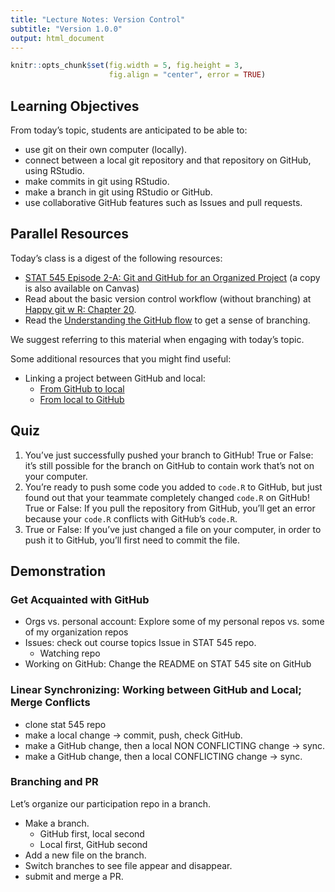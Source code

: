 ```yaml
---
title: "Lecture Notes: Version Control"
subtitle: "Version 1.0.0"
output: html_document
---
```


```r
knitr::opts_chunk$set(fig.width = 5, fig.height = 3, 
                      fig.align = "center", error = TRUE)
```


## Learning Objectives

From today's topic, students are anticipated to be able to:

- use git on their own computer (locally).
- connect between a local git repository and that repository on GitHub, using RStudio.
- make commits in git using RStudio.
- make a branch in git using RStudio or GitHub.
- use collaborative GitHub features such as Issues and pull requests.

## Parallel Resources

Today's class is a digest of the following resources:

- [STAT 545 Episode 2-A: Git and GitHub for an Organized Project](https://youtu.be/l2ftm-YwJs8) (a copy is also available on Canvas)
- Read about the basic version control workflow (without branching) at [Happy git w R: Chapter 20](https://happygitwithr.com/git-basics.html).
- Read the [Understanding the GitHub flow](https://guides.github.com/introduction/flow/) to get a sense of branching.

We suggest referring to this material when engaging with today's topic.

Some additional resources that you might find useful:

- Linking a project between GitHub and local:
    - [From GitHub to local](https://happygitwithr.com/new-github-first.html)
    - [From local to GitHub](https://happygitwithr.com/existing-github-last.html)


## Quiz

1. You've just successfully pushed your branch to GitHub! True or False: it's still possible for the branch on GitHub to contain work that's not on your computer.
2. You're ready to push some code you added to `code.R` to GitHub, but just found out that your teammate completely changed `code.R` on GitHub! True or False: If you pull the repository from GitHub, you'll get an error because your `code.R` conflicts with GitHub's `code.R`. 
3. True or False: If you've just changed a file on your computer, in order to push it to GitHub, you'll first need to commit the file. 

## Demonstration

### Get Acquainted with GitHub

- Orgs vs. personal account: Explore some of my personal repos vs. some of my organization repos
- Issues: check out course topics Issue in STAT 545 repo.
  - Watching repo
- Working on GitHub: Change the README on STAT 545 site on GitHub

### Linear Synchronizing: Working between GitHub and Local; Merge Conflicts

- clone stat 545 repo
- make a local change -> commit, push, check GitHub.
- make a GitHub change, then a local NON CONFLICTING change -> sync.
- make a GitHub change, then a local CONFLICTING change -> sync.

### Branching and PR

Let's organize our participation repo in a branch.

- Make a branch.
  - GitHub first, local second
  - Local first, GitHub second
- Add a new file on the branch.
- Switch branches to see file appear and disappear.
- submit and merge a PR.